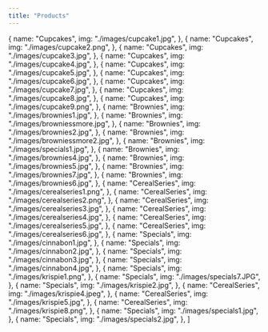 ```yaml
---
title: "Products"
---
```


  {
    name: "Cupcakes",
    img: "./images/cupcake1.jpg",
  },
  {
    name: "Cupcakes",
    img: "./images/cupcake2.png",
  },
  {
    name: "Cupcakes",
    img: "./images/cupcake3.jpg",
  },
  {
    name: "Cupcakes",
    img: "./images/cupcake4.jpg",
  },
  {
    name: "Cupcakes",
    img: "./images/cupcake5.jpg",
  },
  {
    name: "Cupcakes",
    img: "./images/cupcake6.jpg",
  },
  {
    name: "Cupcakes",
    img: "./images/cupcake7.jpg",
  },
  {
    name: "Cupcakes",
    img: "./images/cupcake8.jpg",
  },
  {
    name: "Cupcakes",
    img: "./images/cupcake9.png",
  },
  {
    name: "Brownies",
    img: "./images/brownies1.jpg",
  },
  {
    name: "Brownies",
    img: "./images/browniessmore.jpg",
  },
  {
    name: "Brownies",
    img: "./images/brownies2.jpg",
  },
  {
    name: "Brownies",
    img: "./images/browniessmore2.jpg",
  },
  {
    name: "Brownies",
    img: "./images/specials1.jpg",
  },
  {
    name: "Brownies",
    img: "./images/brownies4.jpg",
  },
  {
    name: "Brownies",
    img: "./images/brownies5.jpg",
  },
  {
    name: "Brownies",
    img: "./images/brownies7.jpg",
  },
  {
    name: "Brownies",
    img: "./images/brownies6.jpg",
  },
  {
    name: "CerealSeries",
    img: "./images/cerealseries1.png",
  },
  {
    name: "CerealSeries",
    img: "./images/cerealseries2.png",
  },
  {
    name: "CerealSeries",
    img: "./images/cerealseries3.jpg",
  },
  {
    name: "CerealSeries",
    img: "./images/cerealseries4.jpg",
  },
  {
    name: "CerealSeries",
    img: "./images/cerealseries5.jpg",
  },
  {
    name: "CerealSeries",
    img: "./images/cerealseries6.jpg",
  },
  {
    name: "Specials",
    img: "./images/cinnabon1.jpg",
  },
  {
    name: "Specials",
    img: "./images/cinnabon2.jpg",
  },
  {
    name: "Specials",
    img: "./images/cinnabon3.jpg",
  },
  {
    name: "Specials",
    img: "./images/cinnabon4.jpg",
  },
  {
    name: "Specials",
    img: "./images/krispie1.png",
  },
  {
    name: "Specials",
    img: "./images/specials7.JPG",
  },
  {
    name: "Specials",
    img: "./images/krispie2.jpg",
  },
  {
    name: "CerealSeries",
    img: "./images/krispie4.jpeg",
  },
  {
    name: "CerealSeries",
    img: "./images/krispie5.jpg",
  },
  {
    name: "CerealSeries",
    img: "./images/krispie8.png",
  },
  {
    name: "Specials",
    img: "./images/specials1.jpg",
  },
  {
    name: "Specials",
    img: "./images/specials2.jpg",
  },
]
